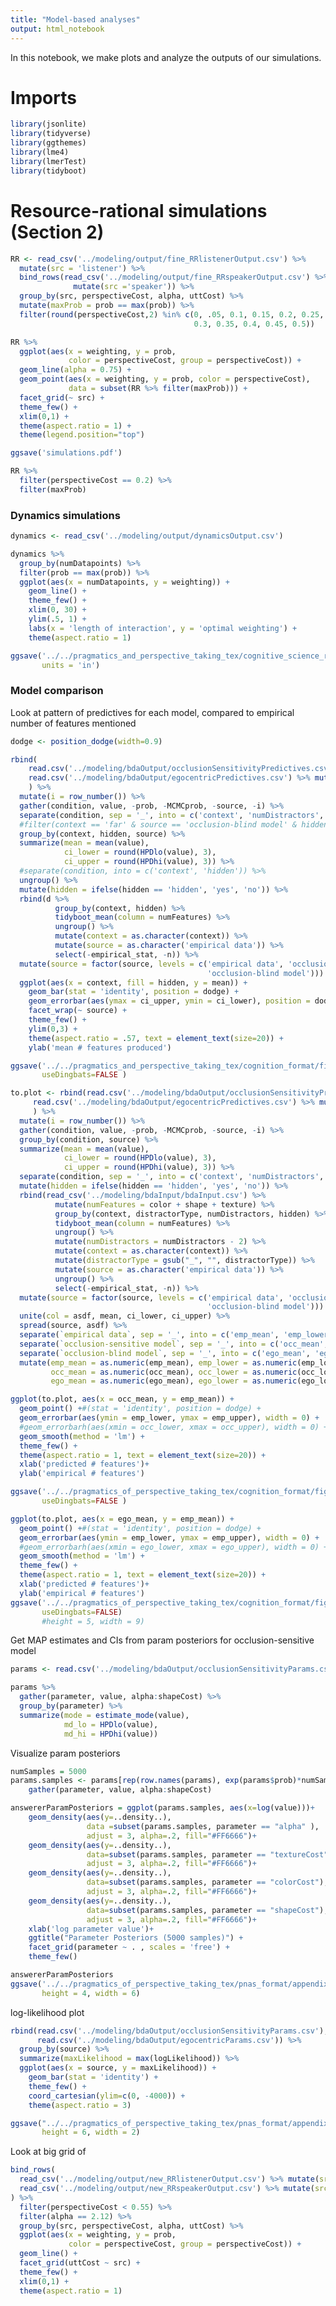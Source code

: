 ```yaml
---
title: "Model-based analyses"
output: html_notebook
---
```


In this notebook, we make plots and analyze the outputs of our simulations.

# Imports 

```r
library(jsonlite)
library(tidyverse)
library(ggthemes)
library(lme4)
library(lmerTest)
library(tidyboot)
```
# Resource-rational simulations (Section 2)

```r
RR <- read_csv('../modeling/output/fine_RRlistenerOutput.csv') %>%
  mutate(src = 'listener') %>%
  bind_rows(read_csv('../modeling/output/fine_RRspeakerOutput.csv') %>% 
              mutate(src ='speaker')) %>%
  group_by(src, perspectiveCost, alpha, uttCost) %>%
  mutate(maxProb = prob == max(prob)) %>%
  filter(round(perspectiveCost,2) %in% c(0, .05, 0.1, 0.15, 0.2, 0.25, 
                                         0.3, 0.35, 0.4, 0.45, 0.5))

RR %>%
  ggplot(aes(x = weighting, y = prob, 
             color = perspectiveCost, group = perspectiveCost)) +
  geom_line(alpha = 0.75) +
  geom_point(aes(x = weighting, y = prob, color = perspectiveCost), 
             data = subset(RR %>% filter(maxProb))) +
  facet_grid(~ src) +
  theme_few() +
  xlim(0,1) +
  theme(aspect.ratio = 1) +
  theme(legend.position="top")

ggsave('simulations.pdf')
```


```r
RR %>%
  filter(perspectiveCost == 0.2) %>%
  filter(maxProb)
```

### Dynamics simulations

```r
dynamics <- read_csv('../modeling/output/dynamicsOutput.csv')

dynamics %>%
  group_by(numDatapoints) %>%
  filter(prob == max(prob)) %>%
  ggplot(aes(x = numDatapoints, y = weighting)) +
    geom_line() +
    theme_few() +
    xlim(0, 30) +
    ylim(.5, 1) +
    labs(x = 'length of interaction', y = 'optimal weighting') +
    theme(aspect.ratio = 1) 

ggsave('../../pragmatics_and_perspective_taking_tex/cognitive_science_revision/figures/dynamics.pdf', width = 2, height = 2,
       units = 'in')
```

### Model comparison

Look at pattern of predictives for each model, compared to empirical number of features mentioned
```r
dodge <- position_dodge(width=0.9)

rbind(
    read.csv('../modeling/bdaOutput/occlusionSensitivityPredictives.csv') %>% mutate(source = 'occlusion-sensitive model'),
    read.csv('../modeling/bdaOutput/egocentricPredictives.csv') %>% mutate(source = 'occlusion-blind model')
    ) %>%
  mutate(i = row_number()) %>%
  gather(condition, value, -prob, -MCMCprob, -source, -i) %>%
  separate(condition, sep = '_', into = c('context', 'numDistractors', 'distractorType', 'hidden')) %>%
  #filter(context == 'far' & source == 'occlusion-blind model' & hidden == 'visible') %>%
  group_by(context, hidden, source) %>%
  summarize(mean = mean(value),
            ci_lower = round(HPDlo(value), 3),
            ci_upper = round(HPDhi(value), 3)) %>%
  #separate(condition, into = c('context', 'hidden')) %>%
  ungroup() %>%
  mutate(hidden = ifelse(hidden == 'hidden', 'yes', 'no')) %>%
  rbind(d %>% 
          group_by(context, hidden) %>% 
          tidyboot_mean(column = numFeatures) %>%
          ungroup() %>%
          mutate(context = as.character(context)) %>%
          mutate(source = as.character('empirical data')) %>% 
          select(-empirical_stat, -n)) %>%
  mutate(source = factor(source, levels = c('empirical data', 'occlusion-sensitive model', 
                                            'occlusion-blind model'))) %>%
  ggplot(aes(x = context, fill = hidden, y = mean)) +
    geom_bar(stat = 'identity', position = dodge) +
    geom_errorbar(aes(ymax = ci_upper, ymin = ci_lower), position = dodge, width = 0) +
    facet_wrap(~ source) +
    theme_few() +
    ylim(0,3) +
    theme(aspect.ratio = .57, text = element_text(size=20)) +
    ylab('mean # features produced') 

ggsave('../../pragmatics_and_perspective_taking_tex/cognition_format/figures/predictives.pdf',
       useDingbats=FALSE )
```

```r
to.plot <- rbind(read.csv('../modeling/bdaOutput/occlusionSensitivityPredictives.csv') %>% mutate(source = 'occlusion-sensitive model'),
     read.csv('../modeling/bdaOutput/egocentricPredictives.csv') %>% mutate(source = 'occlusion-blind model')
     ) %>%
  mutate(i = row_number()) %>%
  gather(condition, value, -prob, -MCMCprob, -source, -i) %>%
  group_by(condition, source) %>%
  summarize(mean = mean(value),
            ci_lower = round(HPDlo(value), 3),
            ci_upper = round(HPDhi(value), 3)) %>%
  separate(condition, sep = '_', into = c('context', 'numDistractors', 'distractorType', 'hidden')) %>%
  mutate(hidden = ifelse(hidden == 'hidden', 'yes', 'no')) %>%
  rbind(read_csv('../modeling/bdaInput/bdaInput.csv') %>% 
          mutate(numFeatures = color + shape + texture) %>%
          group_by(context, distractorType, numDistractors, hidden) %>% 
          tidyboot_mean(column = numFeatures) %>%
          ungroup() %>%
          mutate(numDistractors = numDistractors - 2) %>%
          mutate(context = as.character(context)) %>%
          mutate(distractorType = gsub("_", "", distractorType)) %>%
          mutate(source = as.character('empirical data')) %>% 
          ungroup() %>%
          select(-empirical_stat, -n)) %>%
  mutate(source = factor(source, levels = c('empirical data', 'occlusion-sensitive model', 
                                            'occlusion-blind model'))) %>%
  unite(col = asdf, mean, ci_lower, ci_upper) %>%
  spread(source, asdf) %>%
  separate(`empirical data`, sep = '_', into = c('emp_mean', 'emp_lower', 'emp_upper'))%>%
  separate(`occlusion-sensitive model`, sep = '_', into = c('occ_mean', 'occ_lower', 'occ_upper')) %>%
  separate(`occlusion-blind model`, sep = '_', into = c('ego_mean', 'ego_lower', 'ego_upper')) %>%
  mutate(emp_mean = as.numeric(emp_mean), emp_lower = as.numeric(emp_lower), emp_upper = as.numeric(emp_upper),
         occ_mean = as.numeric(occ_mean), occ_lower = as.numeric(occ_lower), occ_upper = as.numeric(occ_upper),
         ego_mean = as.numeric(ego_mean), ego_lower = as.numeric(ego_lower), ego_upper = as.numeric(ego_upper)) 

ggplot(to.plot, aes(x = occ_mean, y = emp_mean)) +
  geom_point() +#(stat = 'identity', position = dodge) +
  geom_errorbar(aes(ymin = emp_lower, ymax = emp_upper), width = 0) +
  #geom_errorbarh(aes(xmin = occ_lower, xmax = occ_upper), width = 0) +
  geom_smooth(method = 'lm') +
  theme_few() +
  theme(aspect.ratio = 1, text = element_text(size=20)) +
  xlab('predicted # features')+
  ylab('empirical # features') 

ggsave('../../pragmatics_of_perspective_taking_tex/cognition_format/figures/predictiveScatter.pdf',
       useDingbats=FALSE )
```

```r
ggplot(to.plot, aes(x = ego_mean, y = emp_mean)) +
  geom_point() +#(stat = 'identity', position = dodge) +
  geom_errorbar(aes(ymin = emp_lower, ymax = emp_upper), width = 0) +
  #geom_errorbarh(aes(xmin = ego_lower, xmax = ego_upper), width = 0) +
  geom_smooth(method = 'lm') +
  theme_few() +
  theme(aspect.ratio = 1, text = element_text(size=20)) +
  xlab('predicted # features')+
  ylab('empirical # features') 
ggsave('../../pragmatics_of_perspective_taking_tex/cognition_format/figures/egocentricScatter.pdf',
       useDingbats=FALSE)
       #height = 5, width = 9)
```

Get MAP estimates and CIs from param posteriors for occlusion-sensitive model

```r
params <- read.csv('../modeling/bdaOutput/occlusionSensitivityParams.csv') 

params %>%
  gather(parameter, value, alpha:shapeCost) %>%
  group_by(parameter) %>%
  summarize(mode = estimate_mode(value),
            md_lo = HPDlo(value),
            md_hi = HPDhi(value))
```

Visualize param posteriors

```r
numSamples = 5000
params.samples <- params[rep(row.names(params), exp(params$prob)*numSamples), ] %>%
    gather(parameter, value, alpha:shapeCost)

answererParamPosteriors = ggplot(params.samples, aes(x=log(value)))+
    geom_density(aes(y=..density..),
                 data =subset(params.samples, parameter == "alpha" ),
                 adjust = 3, alpha=.2, fill="#FF6666")+
    geom_density(aes(y=..density..),
                 data=subset(params.samples, parameter == "textureCost"),
                 adjust = 3, alpha=.2, fill="#FF6666")+
    geom_density(aes(y=..density..),
                 data=subset(params.samples, parameter == "colorCost"),
                 adjust = 3, alpha=.2, fill="#FF6666")+
    geom_density(aes(y=..density..),
                 data=subset(params.samples, parameter == "shapeCost"),
                 adjust = 3, alpha=.2, fill="#FF6666")+
    xlab('log parameter value')+
    ggtitle("Parameter Posteriors (5000 samples)") +
    facet_grid(parameter ~ . , scales = 'free') +
    theme_few()

answererParamPosteriors
ggsave('../../pragmatics_of_perspective_taking_tex/pnas_format/appendix/figures/paramPosterior.pdf',
       height = 4, width = 6)
```

log-likelihood plot

```r
rbind(read.csv('../modeling/bdaOutput/occlusionSensitivityParams.csv'),
      read.csv('../modeling/bdaOutput/egocentricParams.csv')) %>%
  group_by(source) %>%
  summarize(maxLikelihood = max(logLikelihood)) %>%
  ggplot(aes(x = source, y = maxLikelihood)) +
    geom_bar(stat = 'identity') +
    theme_few() +
    coord_cartesian(ylim=c(0, -4000)) +
    theme(aspect.ratio = 3)

ggsave("../../pragmatics_of_perspective_taking_tex/pnas_format/appendix/figures/likelihoodPlot.pdf",
       height = 6, width = 2)
```


Look at big grid of 

```r
bind_rows(
  read_csv('../modeling/output/new_RRlistenerOutput.csv') %>% mutate(src = 'listener'),
  read_csv('../modeling/output/new_RRspeakerOutput.csv') %>% mutate(src ='speaker')
) %>%
  filter(perspectiveCost < 0.55) %>%
  filter(alpha == 2.12) %>%
  group_by(src, perspectiveCost, alpha, uttCost) %>%
  ggplot(aes(x = weighting, y = prob, 
             color = perspectiveCost, group = perspectiveCost)) +
  geom_line() +
  facet_grid(uttCost ~ src) +
  theme_few() +
  xlim(0,1) +
  theme(aspect.ratio = 1)
```
